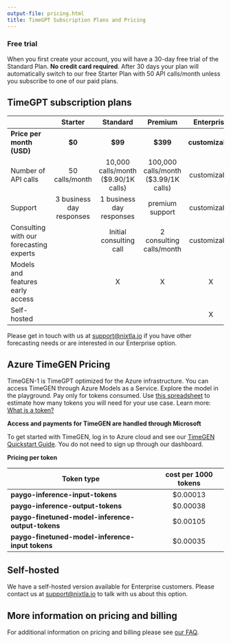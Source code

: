 ```yaml
---
output-file: pricing.html
title: TimeGPT Subscription Plans and Pricing
---
```



### Free trial

When you first create your account, you will have a 30-day free trial of
the Standard Plan. **No credit card required**. After 30 days your plan
will automatically switch to our free Starter Plan with 50 API
calls/month unless you subscribe to one of our paid plans.

## TimeGPT subscription plans

|  | Starter | Standard | Premium | Enterprise |
|----------|:--------------:|:--------------:|:--------------:|:--------------:|
| **Price per month (USD)** | **\$0** | **\$99** | **\$399** | **customizable** |
| Number of API calls | 50 calls/month | 10,000 calls/month (\$9.90/1K calls) | 100,000 calls/month (\$3.99/1K calls) | customizable |
| Support | 3 business day responses | 1 business day responses | premium support | customizable |
| Consulting with our forecasting experts |  | Initial consulting call | 2 consulting calls/month | customizable |
| Models and features early access |  | X | X | X |
| Self-hosted |  |  |  | X |

Please get in touch with us at <support@nixtla.io> if you have other
forecasting needs or are interested in our Enterprise option.

## Azure TimeGEN Pricing

TimeGEN-1 is TimeGPT optimized for the Azure infrastructure. You can
access TimeGEN through Azure Models as a Service. Explore the model in
the playground. Pay only for tokens consumed. Use [this
spreadsheet](https://docs.google.com/spreadsheets/d/1uIkSEam4-K9S7JHzjgHG7vITTf-usnyo36aaUddsHPs/copy)
to estimate how many tokens you will need for your use case. Learn more:
[What is a
token?](https://docs.nixtla.io/docs/getting-started-faq#pricing-and-billing)

**Access and payments for TimeGEN are handled through Microsoft**

To get started with TimeGEN, log in to Azure cloud and see our [TimeGEN
Quickstart
Guide](https://docs.nixtla.io/docs/getting-started-timegen_1_quickstart_azure_).
You do not need to sign up through our dashboard.

**Pricing per token**

| Token type                                        | cost per 1000 tokens |
|---------------------------------------------------|:--------------------:|
| **paygo-inference-input-tokens**                  |      \$0.00013       |
| **paygo-inference-output-tokens**                 |      \$0.00038       |
| **paygo-finetuned-model-inference-output-tokens** |      \$0.00105       |
| **paygo-finetuned-model-inference-input tokens**  |      \$0.00035       |

## Self-hosted

We have a self-hosted version available for Enterprise customers. Please
contact us at support@nixtla.io to talk with us about this option.

## More information on pricing and billing

For additional information on pricing and billing please see [our
FAQ](https://docs.nixtla.io/docs/getting-started-faq#pricing-and-billing).


